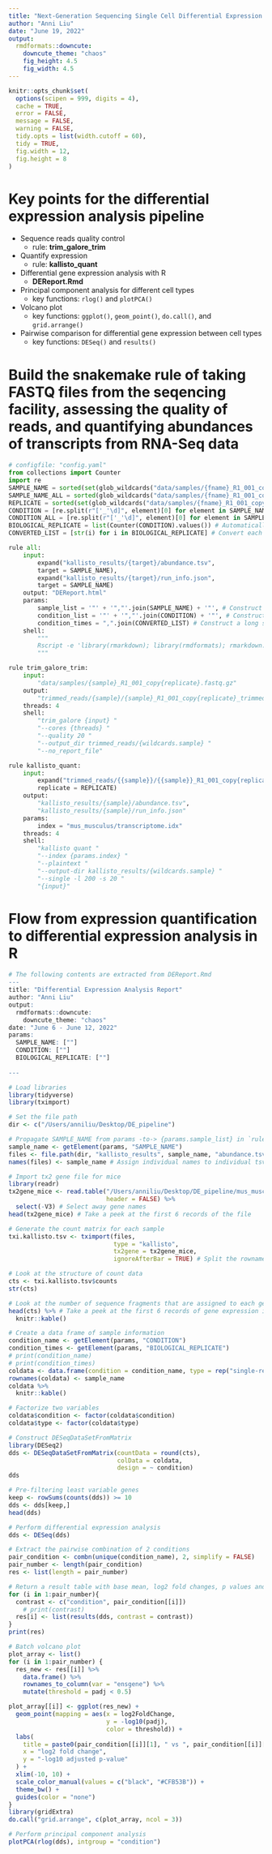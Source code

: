 ```yaml
---
title: "Next-Generation Sequencing Single Cell Differential Expression Analysis Pipeline"
author: "Anni Liu"
date: "June 19, 2022"
output: 
  rmdformats::downcute:
    downcute_theme: "chaos"
    fig_height: 4.5
    fig_width: 4.5
---
```


```r
knitr::opts_chunk$set(
  options(scipen = 999, digits = 4),
  cache = TRUE,
  error = FALSE,
  message = FALSE,
  warning = FALSE,
  tidy.opts = list(width.cutoff = 60),
  tidy = TRUE,
  fig.width = 12,
  fig.height = 8
)
```


# Key points for the differential expression analysis pipeline

-   Sequence reads quality control
      + rule: **trim_galore_trim**
-   Quantify expression 
      + rule: **kallisto_quant**
-   Differential gene expression analysis with R 
      + **DEReport.Rmd**
  * Principal component analysis for different cell types
      + key functions: `rlog()` and `plotPCA()`
  * Volcano plot
      + key functions: `ggplot()`, `geom_point()`, `do.call()`, and `grid.arrange()`
  * Pairwise comparison for differential gene expression between cell types
      + key functions: `DESeq()` and `results()`

# Build the snakemake rule of taking FASTQ files from the seqencing facility, assessing the quality of reads, and quantifying abundances of transcripts from RNA-Seq data
```python
# configfile: "config.yaml"
from collections import Counter
import re
SAMPLE_NAME = sorted(set(glob_wildcards("data/samples/{fname}_R1_001_copy{replicate}.fastq.gz").fname)) # Automatically detect the sorted unique sample names
SAMPLE_NAME_ALL = sorted(glob_wildcards("data/samples/{fname}_R1_001_copy{replicate}.fastq.gz").fname) # Automatically detect the sorted sample names
REPLICATE = sorted(set(glob_wildcards("data/samples/{fname}_R1_001_copy{replicate}.fastq.gz").replicate)) # Considering the user may have different numbers of technical replicates for each sample
CONDITION = [re.split(r"['_'\d]", element)[0] for element in SAMPLE_NAME] # Automatically detect the sorted conditions
CONDITION_ALL = [re.split(r"['_'\d]", element)[0] for element in SAMPLE_NAME_ALL] # Automatically detect the sorted conditions
BIOLOGICAL_REPLICATE = list(Counter(CONDITION).values()) # Automatically detect the number of conditions (i.e., the number of Bmem)
CONVERTED_LIST = [str(i) for i in BIOLOGICAL_REPLICATE] # Convert each integer element in a list into a string

rule all:
    input:
        expand("kallisto_results/{target}/abundance.tsv",
        target = SAMPLE_NAME),
        expand("kallisto_results/{target}/run_info.json",
        target = SAMPLE_NAME)
    output: "DEReport.html"
    params:
        sample_list = '"' + '","'.join(SAMPLE_NAME) + '"', # Construct a long string containing each individual sample name separated by comma, with the initial and ending double quotes
        condition_list = '"' + '","'.join(CONDITION) + '"', # Construct a long string containing each individual condition name corresponding to each individual sample name separated by comma, with the initial and ending double quotes
        condition_times = ",".join(CONVERTED_LIST) # Construct a long string containing the frequency of each condition separated by comma
    shell:
        """
        Rscript -e 'library(rmarkdown); library(rmdformats); rmarkdown::render(input = "DEReport.Rmd", params = list("SAMPLE_NAME" = c({params.sample_list}), "CONDITION" = c({params.condition_list}), "BIOLOGICAL_REPLICATE" = c({params.condition_times})), output_format = "all", output_file = "{output}")'
        """

rule trim_galore_trim:
    input:
        "data/samples/{sample}_R1_001_copy{replicate}.fastq.gz"
    output:
        "trimmed_reads/{sample}/{sample}_R1_001_copy{replicate}_trimmed.fq.gz"
    threads: 4
    shell:
        "trim_galore {input} "
        "--cores {threads} "
        "--quality 20 "
        "--output_dir trimmed_reads/{wildcards.sample} "
        "--no_report_file"

rule kallisto_quant:
    input:
        expand("trimmed_reads/{{sample}}/{{sample}}_R1_001_copy{replicate}_trimmed.fq.gz",
        replicate = REPLICATE)
    output:
        "kallisto_results/{sample}/abundance.tsv",
        "kallisto_results/{sample}/run_info.json"
    params:
        index = "mus_musculus/transcriptome.idx"
    threads: 4
    shell:
        "kallisto quant "
        "--index {params.index} "
        "--plaintext "
        "--output-dir kallisto_results/{wildcards.sample} "
        "--single -l 200 -s 20 "
        "{input}"
```


# Flow from expression quantification to differential expression analysis in R
```r

# The following contents are extracted from DEReport.Rmd
---
title: "Differential Expression Analysis Report"
author: "Anni Liu"
output: 
  rmdformats::downcute:
    downcute_theme: "chaos"
date: "June 6 - June 12, 2022"
params:
  SAMPLE_NAME: [""]
  CONDITION: [""]
  BIOLOGICAL_REPLICATE: [""]
  
---

# Load libraries
library(tidyverse)
library(tximport)

# Set the file path
dir <- c("/Users/anniliu/Desktop/DE_pipeline")

# Propagate SAMPLE_NAME from params -to-> {params.sample_list} in `rule all` -to-> YAML in head of rmarkdown -to-> here: getElement(params, "SAMPLE_NAME")
sample_name <- getElement(params, "SAMPLE_NAME")
files <- file.path(dir, "kallisto_results", sample_name, "abundance.tsv")
names(files) <- sample_name # Assign individual names to individual tsv file path

# Import tx2 gene file for mice
library(readr)
tx2gene_mice <- read.table("/Users/anniliu/Desktop/DE_pipeline/mus_musculus/transcripts_to_genes.txt",
                           header = FALSE) %>%
  select(-V3) # Select away gene names
head(tx2gene_mice) # Take a peek at the first 6 records of the file

# Generate the count matrix for each sample
txi.kallisto.tsv <- tximport(files, 
                             type = "kallisto", 
                             tx2gene = tx2gene_mice, 
                             ignoreAfterBar = TRUE) # Split the rownames at the first bar “|”, and only includes the first “ENST” identifier.

# Look at the structure of count data
cts <- txi.kallisto.tsv$counts
str(cts)

# Look at the number of sequence fragments that are assigned to each gene
head(cts) %>% # Take a peek at the first 6 records of gene expression in raw counts
  knitr::kable()

# Create a data frame of sample information
condition_name <- getElement(params, "CONDITION")
condition_times <- getElement(params, "BIOLOGICAL_REPLICATE")
# print(condition_name)
# print(condition_times)
coldata <- data.frame(condition = condition_name, type = rep("single-read"))
rownames(coldata) <- sample_name
coldata %>%
  knitr::kable()

# Factorize two variables
coldata$condition <- factor(coldata$condition)
coldata$type <- factor(coldata$type)

# Construct DESeqDataSetFromMatrix
library(DESeq2)
dds <- DESeqDataSetFromMatrix(countData = round(cts),
                              colData = coldata,
                              design = ~ condition)
dds

# Pre-filtering least variable genes
keep <- rowSums(counts(dds)) >= 10
dds <- dds[keep,]
head(dds)

# Perform differential expression analysis
dds <- DESeq(dds)

# Extract the pairwise combination of 2 conditions
pair_condition <- combn(unique(condition_name), 2, simplify = FALSE)
pair_number <- length(pair_condition)
res <- list(length = pair_number)

# Return a result table with base mean, log2 fold changes, p values and adjusted p values for each pairwise comparison of 2 conditions
for (i in 1:pair_number){
  contrast <- c("condition", pair_condition[[i]])
    # print(contrast)
  res[i] <- list(results(dds, contrast = contrast))
}
print(res)

# Batch volcano plot
plot_array <- list()
for (i in 1:pair_number) {
  res_new <- res[[i]] %>%
    data.frame() %>%
    rownames_to_column(var = "ensgene") %>%
    mutate(threshold = padj < 0.5)

plot_array[[i]] <- ggplot(res_new) +
  geom_point(mapping = aes(x = log2FoldChange,
                           y = -log10(padj),
                           color = threshold)) +
  labs(
    title = paste0(pair_condition[[i]][1], " vs ", pair_condition[[i]][2]),
    x = "log2 fold change",
    y = "-log10 adjusted p-value"
  ) +
  xlim(-10, 10) + 
  scale_color_manual(values = c("black", "#CFB53B")) +
  theme_bw() +
  guides(color = "none")
}
library(gridExtra)
do.call("grid.arrange", c(plot_array, ncol = 3))

# Perform principal component analysis
plotPCA(rlog(dds), intgroup = "condition")
```

